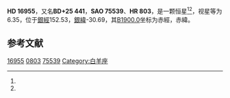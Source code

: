 {{Starbox begin
| name = HD 16955
}}
{{Starbox observe
| epoch = [[J2000.0|J2000.0]]
| constell = {{星座名待查}}<ref name=SIMBAD>{{cite web
 | url=http://simbad.u-strasbg.fr/simbad/sim-id?Ident=HR+803
 | title =Pulsating variable Star
 | publisher=Centre de Données astronomiques de Strasbourg
 | work=SIMBAD
 | accessdate=2012-07-13}}</ref><ref name=DATA>{{cite web
 | url=http://vizier.u-strasbg.fr/viz-bin/VizieR-5?-out.add=.&-source=5050&-corr=PK=HR&-out.max=9999&HR=803
 | title=VizieR Detailed Page
 | accessdate=2012-07-13
 | archive-date=2016-03-05
 | archive-url=https://web.archive.org/web/20160305093524/http://vizier.u-strasbg.fr/viz-bin/VizieR-5?-out.add=.&-source=5050&-corr=PK=HR&-out.max=9999&HR=803
 | dead-url=no
 }}</ref>
| 星官 = 
| ra = {{RA|2|43|51.2}}<ref name=SIMBAD /><ref name=DATA />
| dec = {{DEC|+25|38|17}}<ref name=SIMBAD /><ref name=DATA />
| appmag_v = 6.35<ref name=SIMBAD /><ref name=DATA />
}}
{{Starbox character
| class = A2Vp:<ref name=SIMBAD /><ref name=DATA />
| b-v = 0.08<ref name=SIMBAD /><ref name=DATA />
| u-b = 0.11<ref name=SIMBAD /><ref name=DATA />
| r-i = <ref name=SIMBAD /><ref name=DATA />
| variable = 
}}
{{Starbox astrometry
| radial_v = 0.11
| prop_mo_ra = -11
| parallax = 0
| p_error = 
}}
{{Starbox catalog
| names =BD+25 441，[[SAO星表|SAO]] 75539，[[HD星表|HD]] 16955，[[HR星表|HR]] 803}}
{{Starbox reference |Simbad=HR+803}}
{{Starbox end}}

'''HD 16955'''，又名'''BD+25 441'''，'''SAO 75539'''、'''HR 803'''，是一颗恒星<ref name=SIMBAD /><ref name=DATA />，视星等为6.35，位于[[銀道座標系|銀經]]152.53，[[銀道座標系|銀緯]]-30.69，其[[B1900.0|B1900.0]]坐标为赤經{{RA|2|38|2.9}}，赤緯{{DEC|+25|-30.69|47}}。

== 参考文献 ==
{{reflist}}

{{star-stub}}

[[Category:HD和HDE天體|16955]]
[[Category:HR天體|0803]]
[[Category:SAO天體|75539]]
[[Category:白羊座|Category:白羊座]]